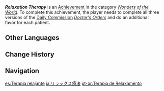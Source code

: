 {{Achievement Infobox
|id           = 84549
|order id     = 4073
|category     = Wonders of the World
|description  = Fulfill the 3 patients' wishes.
|requirements = Complete each version of ''[[Doctor's Orders]]'' and do an additional favor for each patient.
|primogems    = 5
|tracking     = 
|topic        = 
|hidden       = 1
|type         = Commission
}}
'''''Relaxation Therapy''''' is an [[Achievement]] in the category ''[[Wonders of the World]]''. To complete this achievement, the player needs to complete all three versions of the [[Daily Commission]] ''[[Doctor's Orders]]'' and do an additional favor for each patient.
<!--
==Gameplay Notes==

==Trivia==

==Video Guides==
{{EVT
|video1   = 
|caption1 = 
}}
-->
==Other Languages==
{{Other Languages
|en        = Relaxation Therapy
|zhs       = 放松疗法
|zhs_rm    = Fàngsōng Liáofǎ
|zht       = 放鬆療法
|zht_rm    = Fàngsōng Liáofǎ
|zh_tl     = Relaxation Therapy
|ja        = リラックス療法
|ja_rm     = Rirakkusu Ryouhou
|ja_tl     = Relaxation Therapy
|ko        = 릴렉스 요법
|ko_tl     = Relax Therapy
|es        = Terapia relajante
|es_tl     = Relaxing Therapy
|fr        = C'est thérapeutique !
|fr_tl     = It's Therapeutic!
|ru        = Релаксационная терапия
|ru_tl     = Relaxation Therapy
|th        = เข้ารับการรักษาอย่างสบายใจ
|th_rm     = Khao Rap Kan Raksa Yang Sabaichai
|th_tl     = To Receive Therapy At Ease
|vi        = Liệu Pháp Thư Giãn
|vi_tl     = 
|de        = Entspannungstherapie
|de_tl     = Relaxation Therapy
|id        = Relaksasi
|id_tl     = Relaxation
|pt        = Terapia de Relaxamento
|pt_tl     = 
|tr        = Dinlenme Terapisi
|tr_tl     = Relaxation Therapy
|it        = Terapia rilassante
|it_tl     = 
}}

==Change History==
{{Change History|3.0}}
<!--
==References==
{{Reflist}}
-->
==Navigation==
{{Achievement Navbox}}

[[es:Terapia relajante]]
[[ja:リラックス療法]]
[[pt-br:Terapia de Relaxamento]]